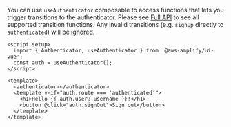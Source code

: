 You can use `useAuthenticator` composable to access functions that lets you trigger transitions to the authenticator. Please see [Full API]() to see all supported transition functions. Any invalid transitions (e.g. `signUp` directly to `authenticated`) will be ignored.

```html{1,5-8}
<script setup>
  import { Authenticator, useAuthenticator } from '@aws-amplify/ui-vue';
  const auth = useAuthenticator();
</script>

<template>
  <authenticator></authenticator>
  <template v-if="auth.route === 'authenticated'">
    <h1>Hello {{ auth.user?.username }}!</h1>
    <button @click="auth.signOut">Sign out</button>
  </template>
</template>
```
